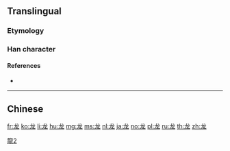 {{also|龍|竜}}<!-- may be replaced by zh-forms -->
==Translingual==
{{stroke order}}
{{ja-forms|[[竜]]|龙|[[龍]]}}

===Etymology===
{{Han simp|龍}}

===Han character===
{{Han char|rn=212|rad=龙|as=00|sn=5|four=|canj=戈大心 (IKP)}}

====References====
* {{Han ref|kx=1537.251|hdz=74804.010|uh=9F99|ud=40857}}

----

==Chinese==
{{zh-see|龍}}

[[Category:CJKV characters simplified differently in Japan and China|龍2]]

[[fr:龙]]
[[ko:龙]]
[[li:龙]]
[[hu:龙]]
[[mg:龙]]
[[ms:龙]]
[[nl:龙]]
[[ja:龙]]
[[no:龙]]
[[pl:龙]]
[[ru:龙]]
[[th:龙]]
[[zh:龙]]